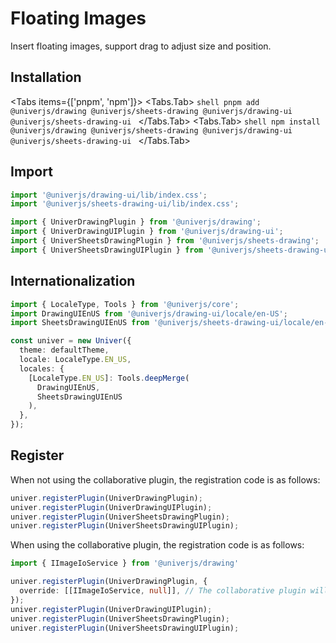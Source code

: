 
# Floating Images

Insert floating images, support drag to adjust size and position.

## Installation

<Tabs items={['pnpm', 'npm']}>
  <Tabs.Tab>
    ```shell
    pnpm add @univerjs/drawing @univerjs/sheets-drawing @univerjs/drawing-ui @univerjs/sheets-drawing-ui
    ```
  </Tabs.Tab>
  <Tabs.Tab>
    ```shell
    npm install @univerjs/drawing @univerjs/sheets-drawing @univerjs/drawing-ui @univerjs/sheets-drawing-ui
    ```
  </Tabs.Tab>
</Tabs>

## Import

```typescript
import '@univerjs/drawing-ui/lib/index.css';
import '@univerjs/sheets-drawing-ui/lib/index.css';

import { UniverDrawingPlugin } from '@univerjs/drawing';
import { UniverDrawingUIPlugin } from '@univerjs/drawing-ui';
import { UniverSheetsDrawingPlugin } from '@univerjs/sheets-drawing';
import { UniverSheetsDrawingUIPlugin } from '@univerjs/sheets-drawing-ui';
```
## Internationalization

```typescript
import { LocaleType, Tools } from '@univerjs/core';
import DrawingUIEnUS from '@univerjs/drawing-ui/locale/en-US';
import SheetsDrawingUIEnUS from '@univerjs/sheets-drawing-ui/locale/en-US';

const univer = new Univer({
  theme: defaultTheme,
  locale: LocaleType.EN_US,
  locales: {
    [LocaleType.EN_US]: Tools.deepMerge(
      DrawingUIEnUS,
      SheetsDrawingUIEnUS
    ),
  },
});
```

## Register

When not using the collaborative plugin, the registration code is as follows:

```typescript
univer.registerPlugin(UniverDrawingPlugin);
univer.registerPlugin(UniverDrawingUIPlugin);
univer.registerPlugin(UniverSheetsDrawingPlugin);
univer.registerPlugin(UniverSheetsDrawingUIPlugin);
```

When using the collaborative plugin, the registration code is as follows:

```typescript
import { IImageIoService } from '@univerjs/drawing'

univer.registerPlugin(UniverDrawingPlugin, {
  override: [[IImageIoService, null]], // The collaborative plugin will provide this implementation
});
univer.registerPlugin(UniverDrawingUIPlugin);
univer.registerPlugin(UniverSheetsDrawingPlugin);
univer.registerPlugin(UniverSheetsDrawingUIPlugin);
```
